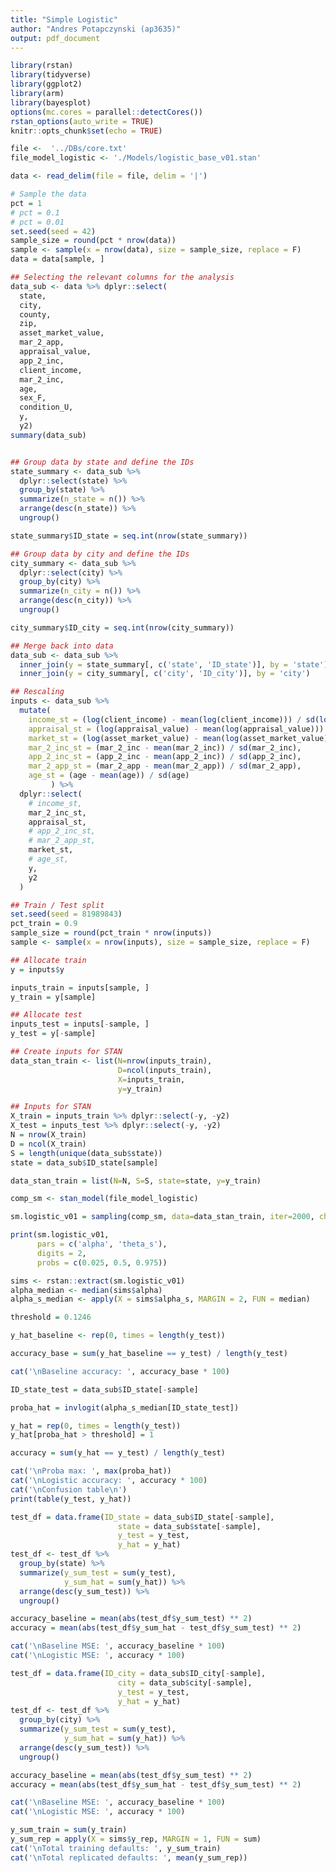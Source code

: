 ```yaml
---
title: "Simple Logistic"
author: "Andres Potapczynski (ap3635)"
output: pdf_document
---
```


```r
library(rstan)
library(tidyverse)
library(ggplot2)
library(arm)
library(bayesplot)
options(mc.cores = parallel::detectCores())
rstan_options(auto_write = TRUE)
knitr::opts_chunk$set(echo = TRUE)
```

```r
file <-  '../DBs/core.txt'
file_model_logistic <- './Models/logistic_base_v01.stan'
```

```r
data <- read_delim(file = file, delim = '|')

# Sample the data
pct = 1
# pct = 0.1
# pct = 0.01
set.seed(seed = 42)
sample_size = round(pct * nrow(data))
sample <- sample(x = nrow(data), size = sample_size, replace = F)
data = data[sample, ]

## Selecting the relevant columns for the analysis
data_sub <- data %>% dplyr::select(
  state,
  city,
  county,
  zip,
  asset_market_value,
  mar_2_app,
  appraisal_value,
  app_2_inc,
  client_income,
  mar_2_inc,
  age,
  sex_F,
  condition_U,
  y,
  y2)
summary(data_sub)


## Group data by state and define the IDs
state_summary <- data_sub %>% 
  dplyr::select(state) %>% 
  group_by(state) %>% 
  summarize(n_state = n()) %>% 
  arrange(desc(n_state)) %>% 
  ungroup()

state_summary$ID_state = seq.int(nrow(state_summary))

## Group data by city and define the IDs
city_summary <- data_sub %>% 
  dplyr::select(city) %>% 
  group_by(city) %>% 
  summarize(n_city = n()) %>% 
  arrange(desc(n_city)) %>% 
  ungroup()

city_summary$ID_city = seq.int(nrow(city_summary))

## Merge back into data
data_sub <- data_sub %>% 
  inner_join(y = state_summary[, c('state', 'ID_state')], by = 'state') %>%
  inner_join(y = city_summary[, c('city', 'ID_city')], by = 'city')
```

```r
## Rescaling
inputs <- data_sub %>%
  mutate(
    income_st = (log(client_income) - mean(log(client_income))) / sd(log(client_income)),
    appraisal_st = (log(appraisal_value) - mean(log(appraisal_value))) / sd(log(appraisal_value)),
    market_st = (log(asset_market_value) - mean(log(asset_market_value))) / sd(log(asset_market_value)),
    mar_2_inc_st = (mar_2_inc - mean(mar_2_inc)) / sd(mar_2_inc),
    app_2_inc_st = (app_2_inc - mean(app_2_inc)) / sd(app_2_inc),
    mar_2_app_st = (mar_2_app - mean(mar_2_app)) / sd(mar_2_app),
    age_st = (age - mean(age)) / sd(age)
         ) %>% 
  dplyr::select(
    # income_st,
    mar_2_inc_st,
    appraisal_st,
    # app_2_inc_st,
    # mar_2_app_st,
    market_st,
    # age_st,
    y,
    y2
  )

## Train / Test split
set.seed(seed = 81989843)
pct_train = 0.9
sample_size = round(pct_train * nrow(inputs))
sample <- sample(x = nrow(inputs), size = sample_size, replace = F)

## Allocate train
y = inputs$y

inputs_train = inputs[sample, ]
y_train = y[sample]

## Allocate test
inputs_test = inputs[-sample, ]
y_test = y[-sample]

## Create inputs for STAN
data_stan_train <- list(N=nrow(inputs_train), 
                        D=ncol(inputs_train), 
                        X=inputs_train, 
                        y=y_train)

## Inputs for STAN
X_train = inputs_train %>% dplyr::select(-y, -y2)
X_test = inputs_test %>% dplyr::select(-y, -y2)
N = nrow(X_train)
D = ncol(X_train)
S = length(unique(data_sub$state))
state = data_sub$ID_state[sample]

data_stan_train = list(N=N, S=S, state=state, y=y_train)
```

```r
comp_sm <- stan_model(file_model_logistic)
```


```r
sm.logistic_v01 = sampling(comp_sm, data=data_stan_train, iter=2000, chains=4)
```

```r
print(sm.logistic_v01,
      pars = c('alpha', 'theta_s'),
      digits = 2, 
      probs = c(0.025, 0.5, 0.975))
```

```r
sims <- rstan::extract(sm.logistic_v01)
alpha_median <- median(sims$alpha)
alpha_s_median <- apply(X = sims$alpha_s, MARGIN = 2, FUN = median)
```

```r
threshold = 0.1246

y_hat_baseline <- rep(0, times = length(y_test))

accuracy_base = sum(y_hat_baseline == y_test) / length(y_test)

cat('\nBaseline accuracy: ', accuracy_base * 100)

ID_state_test = data_sub$ID_state[-sample]

proba_hat = invlogit(alpha_s_median[ID_state_test])

y_hat = rep(0, times = length(y_test))
y_hat[proba_hat > threshold] = 1

accuracy = sum(y_hat == y_test) / length(y_test)

cat('\nProba max: ', max(proba_hat)) 
cat('\nLogistic accuracy: ', accuracy * 100)
cat('\nConfusion table\n')
print(table(y_test, y_hat))
```

```r
test_df = data.frame(ID_state = data_sub$ID_state[-sample],
                        state = data_sub$state[-sample],
                        y_test = y_test,
                        y_hat = y_hat)
test_df <- test_df %>% 
  group_by(state) %>% 
  summarize(y_sum_test = sum(y_test),
            y_sum_hat = sum(y_hat)) %>% 
  arrange(desc(y_sum_test)) %>% 
  ungroup()

accuracy_baseline = mean(abs(test_df$y_sum_test) ** 2)
accuracy = mean(abs(test_df$y_sum_hat - test_df$y_sum_test) ** 2)

cat('\nBaseline MSE: ', accuracy_baseline * 100)
cat('\nLogistic MSE: ', accuracy * 100)
```

```r
test_df = data.frame(ID_city = data_sub$ID_city[-sample],
                        city = data_sub$city[-sample],
                        y_test = y_test,
                        y_hat = y_hat)
test_df <- test_df %>% 
  group_by(city) %>% 
  summarize(y_sum_test = sum(y_test),
            y_sum_hat = sum(y_hat)) %>% 
  arrange(desc(y_sum_test)) %>% 
  ungroup()

accuracy_baseline = mean(abs(test_df$y_sum_test) ** 2)
accuracy = mean(abs(test_df$y_sum_hat - test_df$y_sum_test) ** 2)

cat('\nBaseline MSE: ', accuracy_baseline * 100)
cat('\nLogistic MSE: ', accuracy * 100)
```

```r
y_sum_train = sum(y_train)
y_sum_rep = apply(X = sims$y_rep, MARGIN = 1, FUN = sum)
cat('\nTotal training defaults: ', y_sum_train)
cat('\nTotal replicated defaults: ', mean(y_sum_rep))
```
